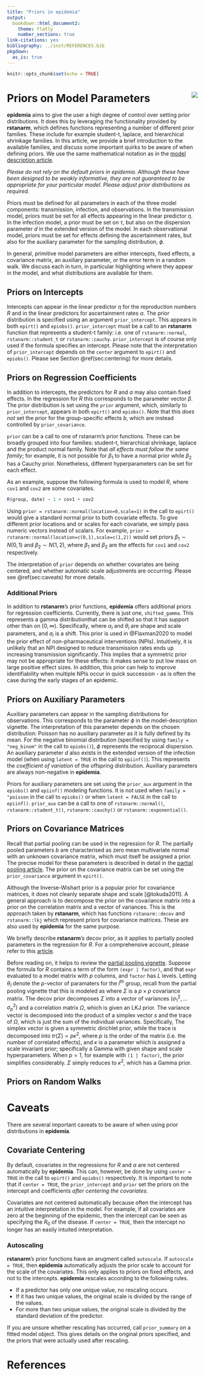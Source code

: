 ```yaml
---
title: "Priors in epidemia"
output:
  bookdown::html_document2:
    theme: flatly
    number_sections: true
link-citations: yes
bibliography: ../inst/REFERENCES.bib
pkgdown:
  as_is: true
---
```


<style>
.contents .page-header {
    display: none;
} 
</style>

```r
knitr::opts_chunk$set(echo = TRUE)
```

<div class="article_container">

# Priors on Model Parameters <img src='../man/figures/logo.png' class = "small_logo" align="right"/>

**epidemia** aims to 
give the user a high degree of control over setting prior distributions. It does this 
by leveraging the functionality provided by **rstanarm**, which defines functions 
representing a number of different prior families. These include for example student-t, laplace, 
and hierarchical shrinkage families. In this article, we provide 
a brief introduction to the available families, and discuss some important quirks 
to be aware of when defining priors. We use the same mathematical notation as in the 
[model description article](model-description.html). 

*Please do not rely on the default priors in epidemia. Although these have been 
designed to be weakly informative, they are not guaranteed to be appropriate 
for your particular model. Please adjust prior distributions as required.*

Priors must be defined for all parameters in each of the three model components: 
transmission, infection, and observations. In the transmission model, priors must 
be set for all effects appearing in the linear predictor $\eta$. In the 
infection model, a prior must be set on $\tau$, but also on the dispersion 
parameter $d$ in the extended version of the model. In each observational 
model, priors must be set for effects defining the ascertainment rates, but also 
for the auxiliary parameter for the sampling distribution, $\phi$. 

In general, primitive model parameters are either intercepts, 
fixed effects, a covariance matrix, an auxiliary parameter, or the error term 
in a random walk. We discuss each in turn, in particular highlighting where they 
appear in the model, and what distributions are available for them.


## Priors on Intercepts

Intercepts can appear in the linear predictor $\eta$ for the reproduction numbers 
$R$ and in the linear predictors for ascertainment rates $\alpha$. The prior 
distribution is specified using an argument `prior_intercept`. This appears in 
both `epirt()` and `epiobs()`. `prior_intercept` must be a call to an 
**rstanarm** function that represents a student-t family: i.e. one of 
`rstanarm::normal`, `rstanarm::student_t` or `rstanarm::cauchy`. `prior_intercept` 
is of course only used if the formula specifies an intercept. Please note that 
the interpretation of `prior_intercept` depends on the `center` argument to 
`epirt()` and `epiobs()`. Please see Section \@ref(sec:centering) for more details.

## Priors on Regression Coefficients

In addition to intercepts, the predictors for $R$ and $\alpha$ may also contain fixed effects.
In the regression for $R$ this corresponds to the parameter vector $\beta$. The 
prior distribution is set using the `prior` argument, which, similarly to 
`prior_intercept`, appears in both `epirt()` and `epiobs()`. Note that 
this *does not* set the prior for the group-specific effects $b$, which 
are instead controlled by `prior_covariance`.

`prior` can be a call to one of rstanarm's prior functions. These can be broadly 
grouped into four families: student-t, hierarchical shrinkage, laplace and 
the product normal family. Note that *all effects must follow the same 
family*; for example, it is not possible for $\beta_1$ to have
a normal prior while $\beta_2$ has a Cauchy prior. Nonetheless, different 
hyperparameters can be set for each effect. 

As an example, suppose the following formula is used to model $R$, where 
`cov1` and `cov2` are some covariates.
```r
R(group, date) ~ 1 + cov1 + cov2
```
Using `prior = rstanarm::normal(location=0,scale=1)` in the call to `epirt()` would 
give a standard normal prior to both covariate effects.
To give different prior locations and or scales for each covariate, 
we simply pass numeric vectors instead of scalars. 
For example, `prior = rstanarm::normal(location=c(0,1),scale=c(1,2))` would 
set priors $\beta_1 \sim N(0,1)$ and $\beta_2 \sim N(1,2)$, where $\beta_1$ 
and $\beta_2$ are the effects for `cov1` and `cov2` respectively.

The interpretation of `prior` depends on whether covariates are being centered, 
and whether automatic scale adjustments are occurring. Please see \@ref(sec:caveats) 
for more details.

### Additional Priors

In addition to **rstanarm**'s prior functions, **epidemia** offers additional 
priors for regression coefficients. Currently, there is just one, `shifted_gamma`. 
This represents a gamma distributionthat can be shifted so that it has support 
other than on $[0, \infty)$. Specifically,
\begin{equation}
\beta_i \sim \text{Gamma}(\alpha_i, \theta_i) - a_i,
\end{equation}
where $\alpha_i$ and $\theta_i$ are shape and scale parameters, and $a_i$ is a 
shift. This prior is used in @Flaxman2020 to model 
the prior effect of non-pharmaceutical interventions (NPIs). Intuitively, it 
is unlikely that an NPI designed to reduce transmission rates ends up increasing 
transmission significantly. This implies that a symmetric prior may not be 
appropriate for these effects: it makes sense to put low mass on large positive 
effect sizes. In addition, this prior can help to improve identifiability when multiple 
NPIs occur in quick succession - as is often the case during the early stages of 
an epidemic.

## Priors on Auxiliary Parameters

Auxiliary parameters can appear in the sampling distributions for observations. 
This corresponds to the parameter $\phi$ in the model-description vignette. The 
interpretation of this parameter depends on the chosen distribution: Poisson 
has no auxiliary parameter as it is fully defined by its mean. For the 
negative binomial distribution (specified by using `family = "neg_binom"` in the 
call to `epiobs()`), $\phi$ represents the reciprocal dispersion. An auxiliary parameter $d$
also exists in the extended version of the infection model (when using `latent = TRUE` in 
the call to `epiinf()`). This represents the *coefficient of variation* of the 
offspring distribution. Auxiliary parameters are always non-negative in **epidemia**.

Priors for auxiliary parameters are set using the `prior_aux` argument in the 
`epiobs()` and `epiinf()` modeling functions. It is not used when 
`family = "poisson` in the call to `epiobs()` or when `latent = FALSE` in the 
call to `epiinf()`. `prior_aux` can be a call to one of `rstanarm::normal()`, 
`rstanarm::student_t()`, `rstanarm::cauchy()` or `rstanarm::exponential()`.

## Priors on Covariance Matrices

Recall that partial pooling can be used in the regression for $R$. The 
partially pooled parameters $b$ are characterised as zero mean multivariate 
normal with an unknown covariance matrix, which must itself be assigned a prior.
The precise model for these parameters is described in detail in the 
[partial pooling article](partial-pooling.html). The prior on the covariance 
matrix can be set using the `prior_covariance` argument in `epirt()`.

Although the Inverse-Wishart prior is a popular prior for covariance matrices, 
it does not cleanly separate shape and scale [@tokuda2011]. A general approach 
is to decompose the prior on the covariance matrix into a prior on 
the correlation matrix and a vector of variances. This is the approach taken 
by **rstanarm**, which has functions `rstanarm::decov` and `rstanarm::lkj` which 
represent priors for covariance matrices. These are also used by **epidemia** 
for the same purpose.

We briefly describe **rstanarm**'s decov prior, as it applies to partially 
pooled parameters in the regression for $R$. For a comprehensive account, 
please refer to this [article](http://mc-stan.org/rstanarm/articles/glmer.html).
 
Before reading on, it helps to review the [partial pooling vignette](partial-pooling.html).
Suppose the formula for $R$ contains a term of the form `(expr | factor)`, and 
that `expr` evaluated to a model matrix with $p$ columns, and `factor` has $L$ 
levels. Letting $\theta_l$ denote the $p$-vector of paramaters for the $l$^th^ 
group, recall from the partial pooling vignette that this is modeled as 
\begin{equation}
  \theta_{l} \sim N(0, \Sigma),
\end{equation}
where $\Sigma$ is a $p \times p$ covariance matrix. The decov prior decomposes
$\Sigma$ into a vector of variances $(\sigma^2_1, \ldots \sigma^2_p)$ and a 
correlation matrix $\Omega$, which is given an LKJ prior. The variance 
vector is decomposed into the product of a simplex vector $s$ and the trace of
$\Omega$, which is just the sum of the individual variances. Specifically,
\begin{equation}
\sigma^2_i = s_i \text{tr}\left(\Sigma\right).
\end{equation}
The simplex vector is given a symmetric dirichlet prior, while the trace is 
decomposed into $tr(\Sigma) = p \kappa^2$, where $p$ is the order of the matrix 
(i.e. the number of correlated effects), and $\kappa$ is a parameter which is 
assigned a scale invariant prior; specifically a Gamma with given shape and 
scale hyperparameters. When $p = 1$, for example with `(1 | factor)`,
the prior simplifies considerably. $\Sigma$ simply reduces to $\kappa^2$, which 
has a Gamma prior. 

## Priors on Random Walks

# Caveats {#sec:caveats}

There are several important caveats to be aware of when using prior distributions 
in **epidemia**.

## Covariate Centering {#sec:centering}

By default, covariates in the regressions for $R$ and $\alpha$ are not centered
automatically by **epidemia**. This can, however, be done by using `center = TRUE` 
in the call to `epirt()` and `epiobs()` respectively. It is important to 
note that if `center = TRUE`, the `prior_intercept` and `prior` set the priors 
on the intercept and coefficients *after centering the covariates*.

Covariates are not centered automatically because often the intercept has an 
intuitive interpretation in the model. For example, if all covariates are 
zero at the beginning of the epidemic, then the intercept can be seen as 
specifying the $R_0$ of the disease. If `center = TRUE`, then the intercept 
no longer has an easily intuited interpretation.

### Autoscaling {#sec:autoscale}

**rstanarm**'s prior functions have an arugment called `autoscale`. 
If `autoscale = TRUE`, then **epidemia** automatically adjusts the prior scale to 
account for the scale of the covariates. This only applies to priors on 
fixed effects, and not to the intercepts. **epidemia** rescales according to the 
following rules.

* If a predictor has only one unique value, no rescaling occurs.
* If it has two unique values, the original scale is divided by the range of the values.
* For more than two unique values, the original scale is divided by the standard deviation of the predictor.

If you are unsure whether rescaling has occurred, call `prior_summary` on a 
fitted model object. This gives details on the original priors specified, and 
the priors that were actually used after rescaling.


# References



</div>
